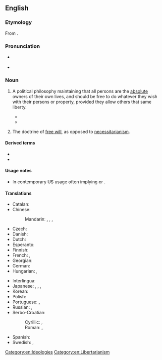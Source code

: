 ==English==
{{wikipedia}}

===Etymology===
From {{suffix|en|libertarian|ism}}.

===Pronunciation===
* {{a|UK}} {{IPA|en|/lɪbəˈtɛːɹɪənɪz(ə)m/}}
* {{audio|en|LL-Q1860 (eng)-Vealhurl-libertarianism.wav|Audio (Southern England)}}

===Noun===
{{en-noun|~}}

# {{lb|en|philosophy|politics|economics}} A political philosophy maintaining that all persons are the [[absolute]] owners of their own lives, and should be free to do whatever they wish with their persons or property, provided they allow others that same liberty.
#* {{quote-journal|en|author=Stan Lehr|title=The New Right Credo–Libertarianism|work=The New York Times|date=1971-01-10|url=https://www.nytimes.com/1971/01/10/archives/the-new-right-credo-libertarianism.html|issn=0362-4331|author2={{w|Louis Rossetto}}|passage=Nevertheless, advocates of individual freedom not only continue to exist, but are increasing in number. Refugees from the Old Right, the Old Left and the New Left, they are organizing independently under the New Right banner of '''libertarianism'''.}}
#* {{quote-book|en|author=Astra Taylor|authorlink=Astra Taylor|chapter=4|title=The People's Platform: Taking Back Power and Culture in the Digital Age|year=2014|publisher=Henry Holt and Company|isbn=978-0-8050-9545-6|passage=The peculiar brand of '''libertarianism''' in vogue within technology circles means a minority of members—a couple of outspoken misogynists—can disproportionately affect the behavior and mood of the group under the cover of free speech.}}
# {{lb|en|philosophy}} The doctrine of [[free will]], as opposed to [[necessitarianism]].

====Derived terms====
* {{l|en|left-libertarianism}}
* {{l|en|right-libertarianism}}

====Usage notes====
* In contemporary US usage often implying {{m|en|right-libertarianism}} or {{m|en|conservative-libertarianism}}.

====Translations====
{{trans-top|political philosophy}}
* Catalan: {{t|ca|llibertarisme|m}}
* Chinese:
*: Mandarin: {{t+|cmn|自由意志主義|sc=Hani}}, {{t+|cmn|自由意志主义|tr=zìyóu yìzhì zhǔyì|sc=Hani}}, {{t|cmn|自由意志論|sc=Hani}}, {{t|cmn|自由意志论|tr=zìyóu yìzhì lùn|sc=Hani}}
* Czech: {{t|cs|libertarianismus|m}}
* Danish: {{t|da|libertarianisme|c}}
* Dutch: {{t+|nl|libertarisme|n}}
* Esperanto: {{t+|eo|libertarianismo}}
* Finnish: {{t+|fi|libertarismi}}
* French: {{t+|fr|libertarianisme|m}}, {{t+|fr|libertarisme|m}}
* Georgian: {{t|ka|ლიბერტარიანიზმი}}
* German: {{t+|de|Libertarismus|m}}
* Hungarian: {{t|hu|libertarianizmus}}, {{t|hu|libertarizmus}}
{{trans-mid}}
* Interlingua: {{t|ia|libertarianismo|m}}
* Japanese: {{t|ja|リバタリアニズム|tr=ribatarianizumu|sc=Jpan}}, {{t|ja|完全自由主義|tr=かんぜんじゆうしゅぎ, kanzenjiyūshugi}}, {{t|ja|自由至上主義|tr=じゆうしじょうしゅぎ, jiyūshijōshugi}}, {{t|ja|自由意志主義|tr=じゆういししゅぎ, jiyūishishugi}}
* Korean: {{t|ko|자유지상주의(自由意志主義)}}
* Polish: {{t+|pl|libertarianizm|m}}
* Portuguese: {{t+|pt|libertarianismo|m}}, {{t+|pt|libertarismo|m}}
* Russian: {{t|ru|либертари́зм|m}}, {{t+|ru|либертариа́нство|n}}
* Serbo-Croatian:
*: Cyrillic: {{t|sh|либертаријанизам|m}}, {{t|sh|слободарство|n}}
*: Roman: {{t|sh|libertarijanizam|m}}, {{t+|sh|slobodarstvo|n}}
* Spanish: {{t+|es|libertarismo|m}}
* Swedish: {{t|sv|nyliberalism|n}}, {{t|sv|libertarianism|n}}
{{trans-bottom}}
[[Category:en:Ideologies]]
[[Category:en:Libertarianism]]
